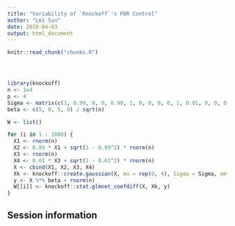 ```yaml
---
title: "Variability of `Knockoff`'s FDR Control"
author: "Lei Sun"
date: 2018-04-03
output: html_document
---
```


<!-- The file analysis/chunks.R contains chunks that define default settings
shared across the workflowr files. -->
```r
knitr::read_chunk("chunks.R")
```

<!-- Update knitr chunk options -->
```r
```

<!-- Insert the date the file was last updated -->
```r
```

<!-- Insert the code version (Git commit SHA1) if Git repository exists and R
 package git2r is installed -->
```r
```

<!-- Add your analysis here -->

```r
library(knockoff)
n <- 1e4
p <- 4
Sigma <- matrix(c(1, 0.99, 0, 0, 0.99, 1, 0, 0, 0, 0, 1, 0.01, 0, 0, 0.01, 1), byrow = TRUE, 4, 4)
beta <- c(5, 0, 5, 0) / sqrt(n)

W <- list()

for (i in 1 : 1000) {
  X1 <- rnorm(n)
  X2 <- 0.99 * X1 + sqrt(1 - 0.99^2) * rnorm(n)
  X3 <- rnorm(n)
  X4 <- 0.01 * X3 + sqrt(1 - 0.01^2) * rnorm(n)
  X <- cbind(X1, X2, X3, X4)
  Xk <- knockoff::create.gaussian(X, mu = rep(0, 4), Sigma = Sigma, method = "sdp")
  y <- X %*% beta + rnorm(n)
  W[[i]] <- knockoff::stat.glmnet_coefdiff(X, Xk, y)
}
```

## Session information

<!-- Insert the session information into the document -->
```r
```
